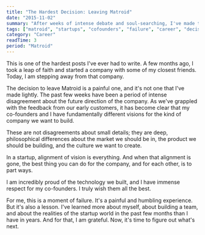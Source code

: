 ```yaml
---
title: "The Hardest Decision: Leaving Matroid"
date: "2015-11-02"
summary: "After weeks of intense debate and soul-searching, I've made the incredibly difficult decision to leave Matroid. My vision for the future has diverged from that of my co-founders, and I believe the best thing for everyone is for me to step away."
tags: ["matroid", "startups", "cofounders", "failure", "career", "decision making"]
category: "Career"
readTime: 3
period: "Matroid"
---
```


This is one of the hardest posts I've ever had to write. A few months ago, I took a leap of faith and started a company with some of my closest friends. Today, I am stepping away from that company.

The decision to leave Matroid is a painful one, and it's not one that I've made lightly. The past few weeks have been a period of intense disagreement about the future direction of the company. As we've grappled with the feedback from our early customers, it has become clear that my co-founders and I have fundamentally different visions for the kind of company we want to build.

These are not disagreements about small details; they are deep, philosophical differences about the market we should be in, the product we should be building, and the culture we want to create.

In a startup, alignment of vision is everything. And when that alignment is gone, the best thing you can do for the company, and for each other, is to part ways.

I am incredibly proud of the technology we built, and I have immense respect for my co-founders. I truly wish them all the best.

For me, this is a moment of failure. It's a painful and humbling experience. But it's also a lesson. I've learned more about myself, about building a team, and about the realities of the startup world in the past few months than I have in years. And for that, I am grateful. Now, it's time to figure out what's next.
